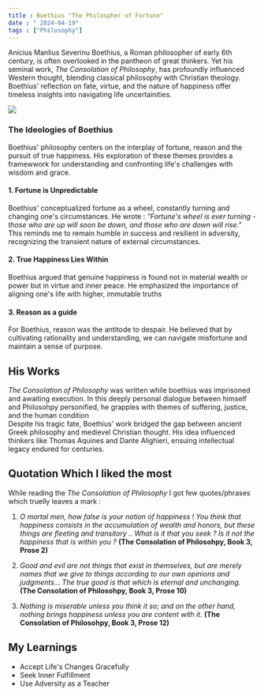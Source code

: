 ```yaml
---
title : Boethius "The Philospher of Fortune"
date : " 2024-04-19"
tags : ["Philosophy"]
---
```


Anicius Manlius Severinu Boethius, a Roman philosopher of early 6th century, is often overlooked in the pantheon of great thinkers. Yet his seminal work, *The Consolation of Philosophy*, has profoundly influenced Western thought, blending classical philosophy with Christian theology. Boethius' reflection on fate, virtue, and the nature of happiness offer timeless insights into navigating life uncertainities. 

![](https://imgs.search.brave.com/WE4tBru3yjrr8Ti3jL4s9ke9rMrhBdFWqZInVESU6hU/rs:fit:860:0:0:0/g:ce/aHR0cHM6Ly9pbWFn/ZXMtbmEuc3NsLWlt/YWdlcy1hbWF6b24u/Y29tL2ltYWdlcy9J/LzcxOTNXV3plRzFM/LmpwZw)

### The Ideologies of Boethius

Boethius' philosophy centers on the interplay of fortune, reason and the pursuit of true happiness. His exploration of these themes provides a framewwork for understanding and confronting life's challenges with wisdom and grace.

#### 1. Fortune is Unpredictable

Boethius' conceptualized fortune as a wheel, constantly turning and changing one's circumstances. He wrote : *"Fortune's wheel is ever turning - those who are up will soon be down, and those who are down will rise."* This reminds me to remain humble in success and resilient in adversity, recognizing the transient nature of external circumstances.

#### 2. True Happiness Lies Within

Boethius argued that genuine happiness is found not in material wealth or power but in virtue and inner peace. He emphasized the importance of aligning one's life with higher, immutable truths

#### 3. Reason as a guide

For Boethius, reason was the antitode to despair. He believed that by cultivating rationality and understanding, we can navigate misfortune and maintain a sense of purpose.

## His Works

*The Consolation of Philosophy* was written while boethius was imprisoned and awaiting execution. In this deeply personal dialogue between himself and Philosohpy personified, he grapples with themes of suffering, justice, and the human condition <br />
Despite his tragic fate, Boethius' work bridged the gap between ancient Greek philosophy and medievel Christian thought. His idea influenced thinkers like Thomas Aquines and Dante Alighieri, ensuing intellectual legacy endured for centuries.

## Quotation Which I liked the most

While reading the *The Consolation of Philosophy* I got few quotes/phrases which truelly leaves a mark :

1. *O mortal men, how false is your notion of happiness ! You think that happiness consists in the accumulation of wealth and honors, but these things are fleeting and transitory .. What is it that you seek ? Is it not the happiness that is within you ?* **(The Consolation of Philosohpy, Book 3, Prose 2)** 

2. *Good and evil are not things that exist in themselves, but are merely names that we give to things according to our own opinions and judgments... The true good is that which is eternal and unchanging.* **(The Consolation of Philosohpy, Book 3, Prose 10)**

3. *Nothing is miserable unless you think it so; and on the other hand, nothing brings happiness unless you are content with it.* **(The Consolation of Philosohpy, Book 3, Prose 12)**

## My Learnings 

- Accept Life's Changes Gracefully
- Seek Inner Fulfillment
- Use Adversity as a Teacher